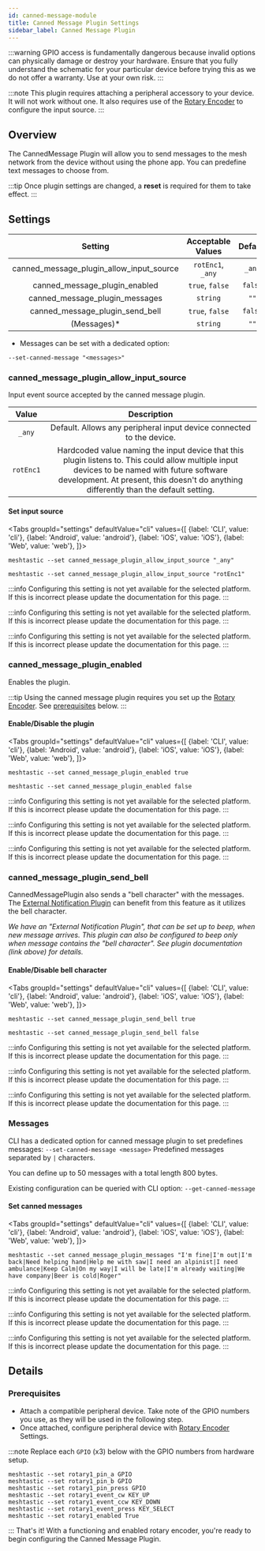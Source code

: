 ```yaml
---
id: canned-message-module
title: Canned Message Plugin Settings
sidebar_label: Canned Message Plugin
---
```



:::warning
GPIO access is fundamentally dangerous because invalid options can physically damage or destroy your hardware. Ensure that you fully understand the schematic for your particular device before trying this as we do not offer a warranty. Use at your own risk.
:::

:::note
This plugin requires attaching a peripheral accessory to your device. It will not work without one. It also requires use of the [Rotary Encoder](input-broker) to configure the input source.
:::

## Overview

The CannedMessage Plugin will allow you to send messages to the mesh network from the device without using the phone app. You can predefine text messages to choose from.

:::tip
Once plugin settings are changed, a **reset** is required for them to take effect.
:::

## Settings

|                 Setting                  | Acceptable Values | Default |
| :--------------------------------------: | :---------------: | :-----: |
| canned_message_plugin_allow_input_source | `rotEnc1`, `_any` | `_any`  |
|      canned_message_plugin_enabled       |  `true`, `false`  | `false` |
|      canned_message_plugin_messages      |     `string`      |  `""`   |
|     canned_message_plugin_send_bell      |  `true`, `false`  | `false` |
|               (Messages)\*               |     `string`      |  `""`   |

- Messages can be set with a dedicated option:

`--set-canned-message "<messages>"`

### canned_message_plugin_allow_input_source

Input event source accepted by the canned message plugin.

|   Value   |                                                                                                              Description                                                                                                              |
| :-------: | :-----------------------------------------------------------------------------------------------------------------------------------------------------------------------------------------------------------------------------------: |
|  `_any`   |                                                                                 Default. Allows any peripheral input device connected to the device.                                                                                  |
| `rotEnc1` | Hardcoded value naming the input device that this plugin listens to. This could allow multiple input devices to be named with future software development. At present, this doesn't do anything differently than the default setting. |

#### Set input source

<Tabs
groupId="settings"
defaultValue="cli"
values={[
{label: 'CLI', value: 'cli'},
{label: 'Android', value: 'android'},
{label: 'iOS', value: 'iOS'},
{label: 'Web', value: 'web'},
]}>
<TabItem value="cli">

```shell title="Set Allowed Input Source"
meshtastic --set canned_message_plugin_allow_input_source "_any"
```

```shell title="Specify Allowed Input Source"
meshtastic --set canned_message_plugin_allow_input_source "rotEnc1"
```

  </TabItem>
  <TabItem value="android">

:::info
Configuring this setting is not yet available for the selected platform. If this is incorrect please update the documentation for this page.
:::

  </TabItem>
  <TabItem value="iOS">

:::info
Configuring this setting is not yet available for the selected platform. If this is incorrect please update the documentation for this page.
:::

  </TabItem>
  <TabItem value="web">

:::info
Configuring this setting is not yet available for the selected platform. If this is incorrect please update the documentation for this page.
:::

  </TabItem>
</Tabs>

### canned_message_plugin_enabled

Enables the plugin.

:::tip
Using the canned message plugin requires you set up the [Rotary Encoder](input-broker). See [prerequisites](#prerequisites) below.
:::

#### Enable/Disable the plugin

<Tabs
groupId="settings"
defaultValue="cli"
values={[
{label: 'CLI', value: 'cli'},
{label: 'Android', value: 'android'},
{label: 'iOS', value: 'iOS'},
{label: 'Web', value: 'web'},
]}>
<TabItem value="cli">

```shell title="Enable Canned Message Plugin"
meshtastic --set canned_message_plugin_enabled true
```

```shell title="Disable Canned Message Plugin"
meshtastic --set canned_message_plugin_enabled false
```

  </TabItem>
  <TabItem value="android">

:::info
Configuring this setting is not yet available for the selected platform. If this is incorrect please update the documentation for this page.
:::

  </TabItem>
  <TabItem value="iOS">

:::info
Configuring this setting is not yet available for the selected platform. If this is incorrect please update the documentation for this page.
:::

  </TabItem>
  <TabItem value="web">

:::info
Configuring this setting is not yet available for the selected platform. If this is incorrect please update the documentation for this page.
:::

  </TabItem>
</Tabs>

### canned_message_plugin_send_bell

CannedMessagePlugin also sends a "bell character" with the messages.
The [External Notification Plugin](external-notification-module) can benefit from this feature as it utilizes the bell character.

_We have an "External Notification Plugin", that can be set up to beep, when new message arrives.
This plugin can also be configured to beep only when message contains the "bell character".
See plugin documentation (link above) for details._

#### Enable/Disable bell character

<Tabs
groupId="settings"
defaultValue="cli"
values={[
{label: 'CLI', value: 'cli'},
{label: 'Android', value: 'android'},
{label: 'iOS', value: 'iOS'},
{label: 'Web', value: 'web'},
]}>
<TabItem value="cli">

```shell title="Enable Bell Character"
meshtastic --set canned_message_plugin_send_bell true
```

```shell title="Disable Bell Character"
meshtastic --set canned_message_plugin_send_bell false
```

  </TabItem>
  <TabItem value="android">

:::info
Configuring this setting is not yet available for the selected platform. If this is incorrect please update the documentation for this page.
:::

  </TabItem>
  <TabItem value="iOS">

:::info
Configuring this setting is not yet available for the selected platform. If this is incorrect please update the documentation for this page.
:::

  </TabItem>
  <TabItem value="web">

:::info
Configuring this setting is not yet available for the selected platform. If this is incorrect please update the documentation for this page.
:::

  </TabItem>
</Tabs>

### Messages

CLI has a dedicated option for canned message plugin to set predefines messages: `--set-canned-message <message>`
Predefined messages separated by `|` characters.

You can define up to 50 messages with a total length 800 bytes.

Existing configuration can be queried with CLI option: `--get-canned-message`

#### Set canned messages

<Tabs
groupId="settings"
defaultValue="cli"
values={[
{label: 'CLI', value: 'cli'},
{label: 'Android', value: 'android'},
{label: 'iOS', value: 'iOS'},
{label: 'Web', value: 'web'},
]}>
<TabItem value="cli">

```shell title="Set Canned Messages"
meshtastic --set canned_message_plugin_messages "I'm fine|I'm out|I'm back|Need helping hand|Help me with saw|I need an alpinist|I need ambulance|Keep Calm|On my way|I will be late|I'm already waiting|We have company|Beer is cold|Roger"
```

  </TabItem>
  <TabItem value="android">

:::info
Configuring this setting is not yet available for the selected platform. If this is incorrect please update the documentation for this page.
:::

  </TabItem>
  <TabItem value="iOS">

:::info
Configuring this setting is not yet available for the selected platform. If this is incorrect please update the documentation for this page.
:::

  </TabItem>
  <TabItem value="web">

:::info
Configuring this setting is not yet available for the selected platform. If this is incorrect please update the documentation for this page.
:::

  </TabItem>
</Tabs>

## Details

### Prerequisites

<!--- TODO add link to hardware pages to first bullet point --->

- Attach a compatible peripheral device. Take note of the GPIO numbers you use, as they will be used in the following step.
- Once attached, configure peripheral device with [Rotary Encoder](input-broker) Settings.

:::note
Replace each `GPIO` (x3) below with the GPIO numbers from hardware setup.

```shell title="Canned Message Plugin - Required Rotary Encoder Settings"
meshtastic --set rotary1_pin_a GPIO
meshtastic --set rotary1_pin_b GPIO
meshtastic --set rotary1_pin_press GPIO
meshtastic --set rotary1_event_cw KEY_UP
meshtastic --set rotary1_event_ccw KEY_DOWN
meshtastic --set rotary1_event_press KEY_SELECT
meshtastic --set rotary1_enabled True
```

:::
That's it! With a functioning and enabled rotary encoder, you're ready to begin configuring the Canned Message Plugin.
